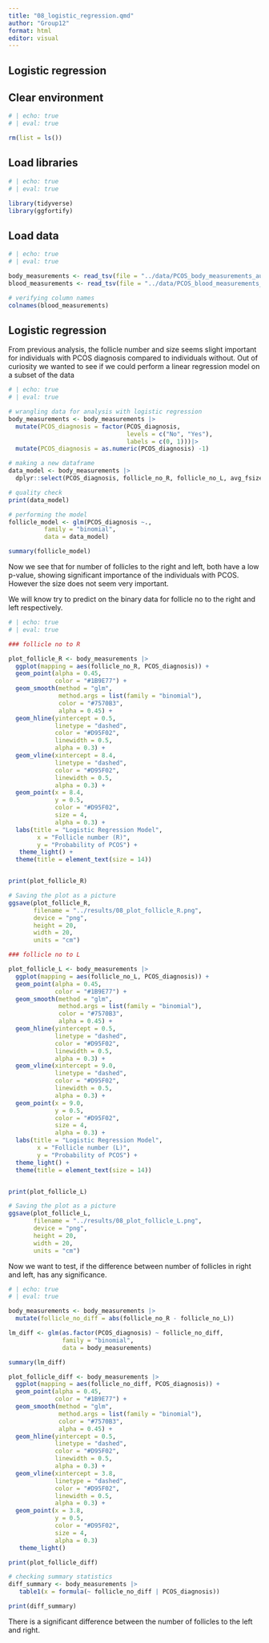 ```yaml
---
title: "08_logistic_regression.qmd"
author: "Group12"
format: html
editor: visual
---
```


## Logistic regression

## Clear environment

```r
# | echo: true 
# | eval: true  

rm(list = ls())
```

## Load libraries

```r
# | echo: true 
# | eval: true  

library(tidyverse)
library(ggfortify)

```

## Load data

```r
# | echo: true 
# | eval: true 

body_measurements <- read_tsv(file = "../data/PCOS_body_measurements_aug.tsv")
blood_measurements <- read_tsv(file = "../data/PCOS_blood_measurements_aug.tsv")

# verifying column names
colnames(blood_measurements)
```

## Logistic regression

From previous analysis, the follicle number and size seems slight important for individuals with PCOS diagnosis compared to individuals without. Out of curiosity we wanted to see if we could perform a linear regression model on a subset of the data

```r
# | echo: true 
# | eval: true 

# wrangling data for analysis with logistic regression
body_measurements <- body_measurements |>
  mutate(PCOS_diagnosis = factor(PCOS_diagnosis,
                                 levels = c("No", "Yes"),
                                 labels = c(0, 1)))|>
  mutate(PCOS_diagnosis = as.numeric(PCOS_diagnosis) -1)

# making a new dataframe
data_model <- body_measurements |>
  dplyr::select(PCOS_diagnosis, follicle_no_R, follicle_no_L, avg_fsize_R, avg_fsize_L)

# quality check
print(data_model)

# performing the model
follicle_model <- glm(PCOS_diagnosis ~., 
          family = "binomial",
          data = data_model)

summary(follicle_model)

```

Now we see that for number of follicles to the right and left, both have a low p-value, showing significant importance of the individuals with PCOS. However the size does not seem very important.

We will know try to predict on the binary data for follicle no to the right and left respectively.

```r
# | echo: true 
# | eval: true 

### follicle no to R

plot_follicle_R <- body_measurements |>
  ggplot(mapping = aes(follicle_no_R, PCOS_diagnosis)) + 
  geom_point(alpha = 0.45,
             color = "#1B9E77") + 
  geom_smooth(method = "glm",
              method.args = list(family = "binomial"),
              color = "#7570B3",
              alpha = 0.45) +
  geom_hline(yintercept = 0.5,
             linetype = "dashed",
             color = "#D95F02",
             linewidth = 0.5,
             alpha = 0.3) +  
  geom_vline(xintercept = 8.4,
             linetype = "dashed",
             color = "#D95F02",
             linewidth = 0.5,
             alpha = 0.3) + 
  geom_point(x = 8.4,
             y = 0.5,
             color = "#D95F02",
             size = 4,
             alpha = 0.3) + 
  labs(title = "Logistic Regression Model",
        x = "Follicle number (R)",
        y = "Probability of PCOS") +
   theme_light() +
  theme(title = element_text(size = 14))


print(plot_follicle_R)

# Saving the plot as a picture
ggsave(plot_follicle_R,
       filename = "../results/08_plot_follicle_R.png",
       device = "png",
       height = 20,
       width = 20,
       units = "cm")

### follicle no to L

plot_follicle_L <- body_measurements |>
  ggplot(mapping = aes(follicle_no_L, PCOS_diagnosis)) + 
  geom_point(alpha = 0.45,
             color = "#1B9E77") + 
  geom_smooth(method = "glm",
              method.args = list(family = "binomial"),
              color = "#7570B3",
              alpha = 0.45) +
  geom_hline(yintercept = 0.5,
             linetype = "dashed",
             color = "#D95F02",
             linewidth = 0.5,
             alpha = 0.3) +  
  geom_vline(xintercept = 9.0,
             linetype = "dashed",
             color = "#D95F02",
             linewidth = 0.5,
             alpha = 0.3) + 
  geom_point(x = 9.0,
             y = 0.5,
             color = "#D95F02",
             size = 4,
             alpha = 0.3) + 
  labs(title = "Logistic Regression Model",
        x = "Follicle number (L)",
        y = "Probability of PCOS") +
  theme_light() +
  theme(title = element_text(size = 14))


print(plot_follicle_L)

# Saving the plot as a picture
ggsave(plot_follicle_L,
       filename = "../results/08_plot_follicle_L.png",
       device = "png",
       height = 20,
       width = 20,
       units = "cm")


```

Now we want to test, if the difference between number of follicles in right and left, has any significance.

```r
# | echo: true 
# | eval: true 

body_measurements <- body_measurements |>
  mutate(follicle_no_diff = abs(follicle_no_R - follicle_no_L))

lm_diff <- glm(as.factor(PCOS_diagnosis) ~ follicle_no_diff, 
               family = "binomial",
               data = body_measurements)

summary(lm_diff)

plot_follicle_diff <- body_measurements |>
  ggplot(mapping = aes(follicle_no_diff, PCOS_diagnosis)) + 
  geom_point(alpha = 0.45,
             color = "#1B9E77") + 
  geom_smooth(method = "glm",
              method.args = list(family = "binomial"),
              color = "#7570B3",
              alpha = 0.45) +
  geom_hline(yintercept = 0.5,
             linetype = "dashed",
             color = "#D95F02",
             linewidth = 0.5,
             alpha = 0.3) +  
  geom_vline(xintercept = 3.8,
             linetype = "dashed",
             color = "#D95F02",
             linewidth = 0.5,
             alpha = 0.3) + 
  geom_point(x = 3.8,
             y = 0.5,
             color = "#D95F02",
             size = 4,
             alpha = 0.3)
   theme_light()

print(plot_follicle_diff)

# checking summary statistics
diff_summary <- body_measurements |>
   table1(x = formula(~ follicle_no_diff | PCOS_diagnosis)) 

print(diff_summary)

```

There is a significant difference between the number of follicles to the left and right.

